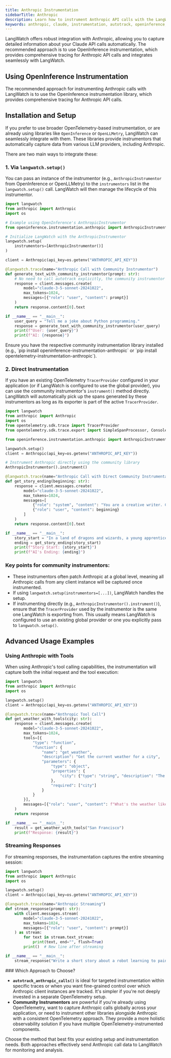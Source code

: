 ```yaml
---
title: Anthropic Instrumentation
sidebarTitle: Anthropic
description: Learn how to instrument Anthropic API calls with the LangWatch Python SDK
keywords: anthropic, claude, instrumentation, autotrack, openinference, openllmetry, LangWatch, Python
---
```


LangWatch offers robust integration with Anthropic, allowing you to capture detailed information about your Claude API calls automatically. The recommended approach is to use OpenInference instrumentation, which provides comprehensive tracing for Anthropic API calls and integrates seamlessly with LangWatch.

## Using OpenInference Instrumentation

The recommended approach for instrumenting Anthropic calls with LangWatch is to use the OpenInference instrumentation library, which provides comprehensive tracing for Anthropic API calls.

## Installation and Setup

If you prefer to use broader OpenTelemetry-based instrumentation, or are already using libraries like `OpenInference` or `OpenLLMetry`, LangWatch can seamlessly integrate with them. These libraries provide instrumentors that automatically capture data from various LLM providers, including Anthropic.

There are two main ways to integrate these:

### 1. Via `langwatch.setup()`

You can pass an instance of the instrumentor (e.g., `AnthropicInstrumentor` from OpenInference or OpenLLMetry) to the `instrumentors` list in the `langwatch.setup()` call. LangWatch will then manage the lifecycle of this instrumentor.

```python
import langwatch
from anthropic import Anthropic
import os

# Example using OpenInference's AnthropicInstrumentor
from openinference.instrumentation.anthropic import AnthropicInstrumentor

# Initialize LangWatch with the AnthropicInstrumentor
langwatch.setup(
    instrumentors=[AnthropicInstrumentor()]
)

client = Anthropic(api_key=os.getenv("ANTHROPIC_API_KEY"))

@langwatch.trace(name="Anthropic Call with Community Instrumentor")
def generate_text_with_community_instrumentor(prompt: str):
    # No need to call autotrack explicitly, the community instrumentor handles Anthropic calls globally.
    response = client.messages.create(
        model="claude-3-5-sonnet-20241022",
        max_tokens=1024,
        messages=[{"role": "user", "content": prompt}]
    )
    return response.content[0].text

if __name__ == "__main__":
    user_query = "Tell me a joke about Python programming."
    response = generate_text_with_community_instrumentor(user_query)
    print(f"User: {user_query}")
    print(f"AI: {response}")
```

<Note>
Ensure you have the respective community instrumentation library installed (e.g., `pip install openinference-instrumentation-anthropic` or `pip install opentelemetry-instrumentation-anthropic`).
</Note>

### 2. Direct Instrumentation

If you have an existing OpenTelemetry `TracerProvider` configured in your application (or if LangWatch is configured to use the global provider), you can use the community instrumentor's `instrument()` method directly. LangWatch will automatically pick up the spans generated by these instrumentors as long as its exporter is part of the active `TracerProvider`.

```python
import langwatch
from anthropic import Anthropic
import os
from opentelemetry.sdk.trace import TracerProvider
from opentelemetry.sdk.trace.export import SimpleSpanProcessor, ConsoleSpanExporter

from openinference.instrumentation.anthropic import AnthropicInstrumentor

langwatch.setup()
client = Anthropic(api_key=os.getenv("ANTHROPIC_API_KEY"))

# Instrument Anthropic directly using the community library
AnthropicInstrumentor().instrument()

@langwatch.trace(name="Anthropic Call with Direct Community Instrumentation")
def get_story_ending(beginning: str):
    response = client.messages.create(
        model="claude-3-5-sonnet-20241022",
        max_tokens=1024,
        messages=[
            {"role": "system", "content": "You are a creative writer. Complete the story."},
            {"role": "user", "content": beginning}
        ]
    )
    return response.content[0].text

if __name__ == "__main__":
    story_start = "In a land of dragons and wizards, a young apprentice found a mysterious map..."
    ending = get_story_ending(story_start)
    print(f"Story Start: {story_start}")
    print(f"AI's Ending: {ending}")
```

### Key points for community instrumentors:
- These instrumentors often patch Anthropic at a global level, meaning all Anthropic calls from any client instance will be captured once instrumented.
- If using `langwatch.setup(instrumentors=[...])`, LangWatch handles the setup.
- If instrumenting directly (e.g., `AnthropicInstrumentor().instrument()`), ensure that the `TracerProvider` used by the instrumentor is the same one LangWatch is exporting from. This usually means LangWatch is configured to use an existing global provider or one you explicitly pass to `langwatch.setup()`.

## Advanced Usage Examples

### Using Anthropic with Tools

When using Anthropic's tool calling capabilities, the instrumentation will capture both the initial request and the tool execution:

```python
import langwatch
from anthropic import Anthropic
import os

langwatch.setup()
client = Anthropic(api_key=os.getenv("ANTHROPIC_API_KEY"))

@langwatch.trace(name="Anthropic Tool Call")
def get_weather_with_tools(city: str):
    response = client.messages.create(
        model="claude-3-5-sonnet-20241022",
        max_tokens=1024,
        tools=[{
            "type": "function",
            "function": {
                "name": "get_weather",
                "description": "Get the current weather for a city",
                "parameters": {
                    "type": "object",
                    "properties": {
                        "city": {"type": "string", "description": "The city name"}
                    },
                    "required": ["city"]
                }
            }
        }],
        messages=[{"role": "user", "content": f"What's the weather like in {city}?"}]
    )
    return response

if __name__ == "__main__":
    result = get_weather_with_tools("San Francisco")
    print(f"Response: {result}")
```

### Streaming Responses

For streaming responses, the instrumentation captures the entire streaming session:

```python
import langwatch
from anthropic import Anthropic
import os

langwatch.setup()
client = Anthropic(api_key=os.getenv("ANTHROPIC_API_KEY"))

@langwatch.trace(name="Anthropic Streaming")
def stream_response(prompt: str):
    with client.messages.stream(
        model="claude-3-5-sonnet-20241022",
        max_tokens=1024,
        messages=[{"role": "user", "content": prompt}]
    ) as stream:
        for text in stream.text_stream:
            print(text, end="", flush=True)
        print()  # New line after streaming

if __name__ == "__main__":
    stream_response("Write a short story about a robot learning to paint.")
```

<Note>
### Which Approach to Choose?

- **`autotrack_anthropic_calls()`** is ideal for targeted instrumentation within specific traces or when you want fine-grained control over which Anthropic client instances are tracked. It's simpler if you're not deeply invested in a separate OpenTelemetry setup.
- **Community Instrumentors** are powerful if you're already using OpenTelemetry, want to capture Anthropic calls globally across your application, or need to instrument other libraries alongside Anthropic with a consistent OpenTelemetry approach. They provide a more holistic observability solution if you have multiple OpenTelemetry-instrumented components.

Choose the method that best fits your existing setup and instrumentation needs. Both approaches effectively send Anthropic call data to LangWatch for monitoring and analysis.
</Note> 